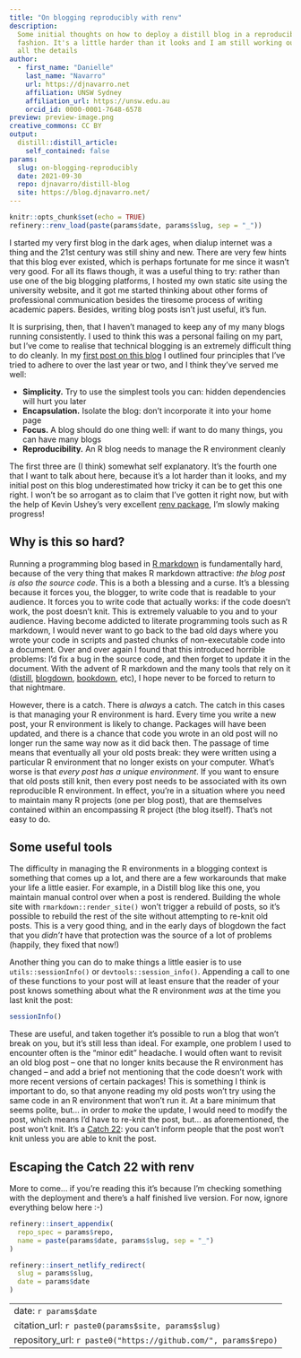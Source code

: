 ```yaml
---
title: "On blogging reproducibly with renv"
description:
  Some initial thoughts on how to deploy a distill blog in a reproducible
  fashion. It's a little harder than it looks and I am still working out
  all the details
author:
  - first_name: "Danielle"
    last_name: "Navarro"
    url: https://djnavarro.net
    affiliation: UNSW Sydney
    affiliation_url: https://unsw.edu.au
    orcid_id: 0000-0001-7648-6578
preview: preview-image.png 
creative_commons: CC BY
output:
  distill::distill_article:
    self_contained: false
params:
  slug: on-blogging-reproducibly
  date: 2021-09-30
  repo: djnavarro/distill-blog
  site: https://blog.djnavarro.net/
---
```


<!----

checklist:
  - check the "update me" messages in YAML above
  - initialise the _renv folder with refinery::renv_new(long_slug)
  - populate the lockfile with refinery::renv_snapshot(long_slug)
  - update the _renv folder from snapshot with refinery::refresh(long_slug)

---->


<!--------------- setup post ----------------->

```r
knitr::opts_chunk$set(echo = TRUE)
refinery::renv_load(paste(params$date, params$slug, sep = "_"))
```


<!--------------- post ----------------->

I started my very first blog in the dark ages, when dialup internet was a thing and the 21st century was still shiny and new. There are very few hints that this blog ever existed, which is perhaps fortunate for me since it wasn't very good. For all its flaws though, it was a useful thing to try: rather than use one of the big blogging platforms, I hosted my own static site using the university website, and it got me started thinking about other forms of professional communication besides the tiresome process of writing academic papers. Besides, writing blog posts isn't just useful, it's fun.

It is surprising, then, that I haven't managed to keep any of my many blogs running consistently. I used to think this was a personal failing on my part, but I've come to realise that technical blogging is an extremely difficult thing to do cleanly. In my [first post on this blog](https://blog.djnavarro.net/welcome) I outlined four principles that I've tried to adhere to over the last year or two, and I think they've served me well:

- **Simplicity.** Try to use the simplest tools you can: hidden dependencies will hurt you later
- **Encapsulation.** Isolate the blog: don't incorporate it into your home page
- **Focus.** A blog should do one thing well: if want to do many things, you can have many blogs
- **Reproducibility.** An R blog needs to manage the R environment cleanly

The first three are (I think) somewhat self explanatory. It's the fourth one that I want to talk about here, because it's a lot harder than it looks, and my initial post on this blog underestimated how tricky it can be to get this one right. I won't be so arrogant as to claim that I've gotten it right now, but with the help of Kevin Ushey's very excellent [renv package](https://rstudio.github.io/renv/), I'm slowly making progress!

## Why is this so hard?

Running a programming blog based in [R markdown](https://rmarkdown.rstudio.com/) is fundamentally hard, because of the very thing that makes R markdown attractive: *the blog post is also the source code*. This is a both a blessing and a curse. It's a blessing because it forces you, the blogger, to write code that is readable to your audience. It forces you to write code that actually works: if the code doesn't work, the post doesn't knit. This is extremely valuable to you and to your audience. Having become addicted to literate programming tools such as R markdown, I would never want to go back to the bad old days where you wrote your code in scripts and pasted chunks of non-executable code into a document. Over and over again I found that this introduced horrible problems: I'd fix a bug in the source code, and then forget to update it in the document. With the advent of R markdown and the many tools that rely on it ([distill](https://rstudio.github.io/distill/), [blogdown](https://bookdown.org/yihui/blogdown/), [bookdown](https://www.bookdown.org/), etc), I hope never to be forced to return to that nightmare. 

However, there is a catch. There is *always* a catch. The catch in this cases is that managing your R environment is hard. Every time you write a new post, your R environment is likely to change. Packages will have been updated, and there is a chance that code you wrote in an old post will no longer run the same way now as it did back then. The passage of time means that eventually all your old posts break: they were written using a particular R environment that no longer exists on your computer. What's worse is that *every post has a unique environment*. If you want to ensure that old posts still knit, then every post needs to be associated with its own reproducible R environment. In effect, you're in a situation where you need to maintain many R projects (one per blog post), that are themselves contained within an encompassing R project (the blog itself). That's not easy to do.

## Some useful tools

The difficulty in managing the R environments in a blogging context is something that comes up a lot, and there are a few workarounds that make your life a little easier. For example, in a Distill blog like this one, you maintain manual control over when a post is rendered. Building the whole site with `rmarkdown::render_site()` won't trigger a rebuild of posts, so it's possible to rebuild the rest of the site without attempting to re-knit old posts. This is a very good thing, and in the early days of blogdown the fact that you *didn't* have that protection was the source of a lot of problems (happily, they fixed that now!) 

Another thing you can do to make things a little easier is to use `utils::sessionInfo()` or `devtools::session_info()`. Appending a call to one of these functions to your post will at least ensure that the reader of your post knows something about what the R environment *was* at the time you last knit the post:

```r
sessionInfo()
```

These are useful, and taken together it's possible to run a blog that won't break on you, but it's still less than ideal. For example, one problem I used to encounter often is the "minor edit" headache. I would often want to revisit an old blog post -- one that no longer knits because the R environment has changed -- and add a brief not mentioning that the code doesn't work with more recent versions of certain packages! This is something I think is important to do, so that anyone reading my old posts won't try using the same code in an R environment that won't run it. At a bare minimum that seems polite, but... in order to *make* the update, I would need to modify the post, which means I'd have to re-knit the post, but... as aforementioned, the post won't knit. It's a [Catch 22](https://en.wikipedia.org/wiki/Catch-22): you can't inform people that the post won't knit unless you are able to knit the post.

## Escaping the Catch 22 with renv

More to come... if you're reading this it's because I'm checking something with the deployment and there's a half finished live version. For now, ignore everything below here :-)


```r
refinery::insert_appendix(
  repo_spec = params$repo, 
  name = paste(params$date, params$slug, sep = "_")
)
```


<!--------------- miscellanea ----------------->

```r
refinery::insert_netlify_redirect(
  slug = params$slug, 
  date = params$date
)
```


<!--------------- derived YAML ----------------->

---
date: `r params$date`
citation_url: `r paste0(params$site, params$slug)`
repository_url: `r paste0("https://github.com/", params$repo)` 
---



